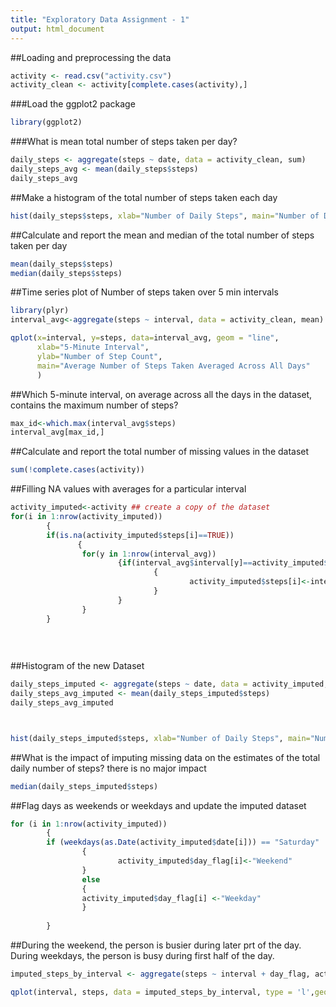```yaml
---
title: "Exploratory Data Assignment - 1"
output: html_document
---
```


##Loading and preprocessing the data
```r
activity <- read.csv("activity.csv") 
activity_clean <- activity[complete.cases(activity),]
```

###Load the ggplot2 package
```r
library(ggplot2)
```
###What is mean total number of steps taken per day?
```r
daily_steps <- aggregate(steps ~ date, data = activity_clean, sum)
daily_steps_avg <- mean(daily_steps$steps)
daily_steps_avg
```
##Make a histogram of the total number of steps taken each day
```r
hist(daily_steps$steps, xlab="Number of Daily Steps", main="Number of Daily Steps", breaks=10,col="light blue")
```

##Calculate and report the mean and median of the total number of steps taken per day
```r
mean(daily_steps$steps)
median(daily_steps$steps)
```

##Time series plot of Number of steps taken over 5 min intervals

```r
library(plyr)
interval_avg<-aggregate(steps ~ interval, data = activity_clean, mean)

qplot(x=interval, y=steps, data=interval_avg, geom = "line",
      xlab="5-Minute Interval",
      ylab="Number of Step Count",
      main="Average Number of Steps Taken Averaged Across All Days"
      )


```

##Which 5-minute interval, on average across all the days in the dataset, contains the maximum number of steps?
```r
max_id<-which.max(interval_avg$steps)
interval_avg[max_id,]
```

##Calculate and report the total number of missing values in the dataset 

```r
sum(!complete.cases(activity))
```

##Filling NA values with averages for a particular interval
```r


activity_imputed<-activity ## create a copy of the dataset
for(i in 1:nrow(activity_imputed))
        {
        if(is.na(activity_imputed$steps[i]==TRUE)) 
               {
                for(y in 1:nrow(interval_avg))
                        {if(interval_avg$interval[y]==activity_imputed$interval[i])
                                {
                                        activity_imputed$steps[i]<-interval_avg$steps[y]
                                }
                        }
                }    
        }                       
                
        
        

```

##Histogram of the new Dataset
```r
daily_steps_imputed <- aggregate(steps ~ date, data = activity_imputed, sum)
daily_steps_avg_imputed <- mean(daily_steps_imputed$steps)
daily_steps_avg_imputed



hist(daily_steps_imputed$steps, xlab="Number of Daily Steps", main="Number of Daily Steps", breaks=20,col="light blue")
```

##What is the impact of imputing missing data on the estimates of the total daily number of steps?
there is no major impact
```r
median(daily_steps_imputed$steps)
```

##Flag days as weekends or weekdays and update the imputed dataset

```r
for (i in 1:nrow(activity_imputed))
        {
        if (weekdays(as.Date(activity_imputed$date[i])) == "Saturday" | weekdays(as.Date(activity_imputed$date[i])) == "Sunday")
                {
                        activity_imputed$day_flag[i]<-"Weekend"
                }
                else
                {
                activity_imputed$day_flag[i] <-"Weekday"
                }
                
        }


```

##During the weekend, the person is busier during later prt of the day. During weekdays, the person is busy during first half of the day.

```r
imputed_steps_by_interval <- aggregate(steps ~ interval + day_flag, activity_imputed, mean)

qplot(interval, steps, data = imputed_steps_by_interval, type = 'l',geom=c("line"), xlab = "Interval", ylab = "Number of steps", main = "")+ facet_wrap(~day_flag, ncol = 1)

```


